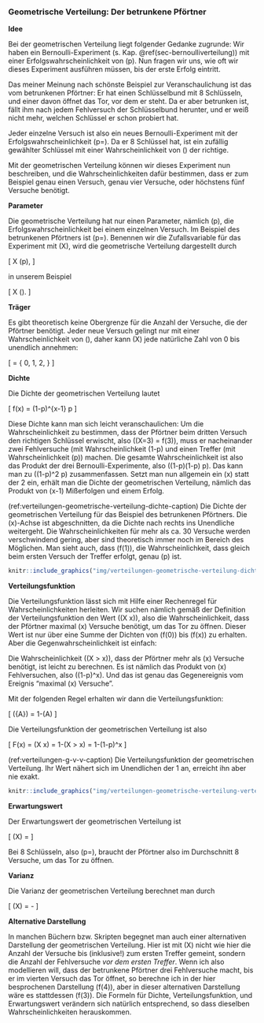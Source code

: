 ### Geometrische Verteilung: Der betrunkene Pförtner {#sec-geometrische}

**Idee**

Bei der geometrischen Verteilung liegt folgender Gedanke zugrunde: Wir haben ein Bernoulli-Experiment (s. Kap. \@ref(sec-bernoulliverteilung)) mit einer Erfolgswahrscheinlichkeit von \(p\). Nun fragen wir uns, wie oft wir dieses Experiment ausführen müssen, bis der erste Erfolg eintritt.

Das meiner Meinung nach schönste Beispiel zur Veranschaulichung ist das vom betrunkenen Pförtner: Er hat einen Schlüsselbund mit 8 Schlüsseln, und einer davon öffnet das Tor, vor dem er steht. Da er aber betrunken ist, fällt ihm nach jedem Fehlversuch der Schlüsselbund herunter, und er weiß nicht mehr, welchen Schlüssel er schon probiert hat.

Jeder einzelne Versuch ist also ein neues Bernoulli-Experiment mit der Erfolgswahrscheinlichkeit \(p=\frac{1}{8}\). Da er 8 Schlüssel hat, ist ein zufällig gewählter Schlüssel mit einer Wahrscheinlichkeit von \(\frac{1}{8}\) der richtige.

Mit der geometrischen Verteilung können wir dieses Experiment nun beschreiben, und die Wahrscheinlichkeiten dafür bestimmen, dass er zum Beispiel genau einen Versuch, genau vier Versuche, oder höchstens fünf Versuche benötigt.

**Parameter**

Die geometrische Verteilung hat nur einen Parameter, nämlich \(p\), die Erfolgswahrscheinlichkeit bei einem einzelnen Versuch. Im Beispiel des betrunkenen Pförtners ist \(p=\frac{1}{8}\). Benennen wir die Zufallsvariable für das Experiment mit \(X\), wird die geometrische Verteilung dargestellt durch

\[ X \sim \text{G}(p), \]

in unserem Beispiel

\[ X \sim \text{G}(\frac{1}{8}). \]

**Träger**

Es gibt theoretisch keine Obergrenze für die Anzahl der Versuche, die der Pförtner benötigt. Jeder neue Versuch gelingt nur mit einer Wahrscheinlichkeit von \(\frac{1}{p}\), daher kann \(X\) jede natürliche Zahl von 0 bis unendlich annehmen:

\[ \mathcal{T} = \{ 0, 1, 2, \ldots \} \]

**Dichte**

Die Dichte der geometrischen Verteilung lautet

\[ f(x) = (1-p)^{x-1} p \]

Diese Dichte kann man sich leicht veranschaulichen: Um die Wahrscheinlichkeit zu bestimmen, dass der Pförtner beim dritten Versuch den richtigen Schlüssel erwischt, also \(\mathbb{P}(X=3) = f(3)\), muss er nacheinander zwei Fehlversuche (mit Wahrscheinlichkeit \(1-p\) und einen Treffer (mit Wahrscheinlichkeit \(p\)) machen. Die gesamte Wahrscheinlichkeit ist also das Produkt der drei Bernoulli-Experimente, also \((1-p)\cdot (1-p) \cdot p\). Das kann man zu \((1-p)^2 \cdot p\) zusammenfassen. Setzt man nun allgemein ein \(x\) statt der 2 ein, erhält man die Dichte der geometrischen Verteilung, nämlich das Produkt von \(x-1\) Mißerfolgen und einem Erfolg.

(ref:verteilungen-geometrische-verteilung-dichte-caption) Die Dichte der geometrischen Verteilung für das Beispiel des betrunkenen Pförtners. Die \(x\)-Achse ist abgeschnitten, da die Dichte nach rechts ins Unendliche weitergeht. Die Wahrscheinlichkeiten für mehr als ca. 30 Versuche werden verschwindend gering, aber sind theoretisch immer noch im Bereich des Möglichen. Man sieht auch, dass \(f(1)\), die Wahrscheinlichkeit, dass gleich beim ersten Versuch der Treffer erfolgt, genau \(p\) ist.

```r
knitr::include_graphics("img/verteilungen-geometrische-verteilung-dichte.png")
```

**Verteilungsfunktion**

Die Verteilungsfunktion lässt sich mit Hilfe einer Rechenregel für Wahrscheinlichkeiten herleiten. Wir suchen nämlich gemäß der Definition der Verteilungsfunktion den Wert \(\mathbb{P}(X \leq x)\), also die Wahrscheinlichkeit, dass der Pförtner maximal \(x\) Versuche benötigt, um das Tor zu öffnen. Dieser Wert ist nur über eine Summe der Dichten von \(f(0)\) bis \(f(x)\) zu erhalten. Aber die Gegenwahrscheinlichkeit ist einfach:

Die Wahrscheinlichkeit \(\mathbb{P}(X > x)\), dass der Pförtner mehr als \(x\) Versuche benötigt, ist leicht zu berechnen. Es ist nämlich das Produkt von \(x\) Fehlversuchen, also \((1-p)^x\). Und das ist genau das Gegenereignis vom Ereignis "maximal \(x\) Versuche".

Mit der folgenden Regel erhalten wir dann die Verteilungsfunktion:

\[ \mathbb{P}(\bar{A}) = 1-\mathbb{P}(A) \]

Die Verteilungsfunktion der geometrischen Verteilung ist also

\[ F(x) = \mathbb{P}(X \leq x) = 1-\mathbb{P}(X > x) = 1-(1-p)^x \]

(ref:verteilungen-g-v-v-caption) Die Verteilungsfunktion der geometrischen Verteilung. Ihr Wert nähert sich im Unendlichen der 1 an, erreicht ihn aber nie exakt.

```r
knitr::include_graphics("img/verteilungen-geometrische-verteilung-verteilungsfunktion.png")
```


**Erwartungswert**

Der Erwartungswert der geometrischen Verteilung ist

\[ \mathbb{E}(X) = \frac{1}{p} \]

Bei 8 Schlüsseln, also \(p=\frac{1}{8}\), braucht der Pförtner also im Durchschnitt 8 Versuche, um das Tor zu öffnen.

**Varianz**

Die Varianz der geometrischen Verteilung berechnet man durch

\[ \mathbb{V}(X) = \frac{1}{p^2} - \frac{1}{p} \]

**Alternative Darstellung**

In manchen Büchern bzw. Skripten begegnet man auch einer alternativen Darstellung der geometrischen Verteilung. Hier ist mit \(X\) nicht wie hier die Anzahl der Versuche bis (inklusive!) zum ersten Treffer gemeint, sondern die Anzahl der Fehlversuche *vor dem ersten Treffer*. Wenn ich also modellieren will, dass der betrunkene Pförtner drei Fehlversuche macht, bis er im vierten Versuch das Tor öffnet, so berechne ich in der hier besprochenen Darstellung \(f(4)\), aber in dieser alternativen Darstellung wäre es stattdessen \(f(3)\). Die Formeln für Dichte, Verteilungsfunktion, und Erwartungswert verändern sich natürlich entsprechend, so dass dieselben Wahrscheinlichkeiten herauskommen.